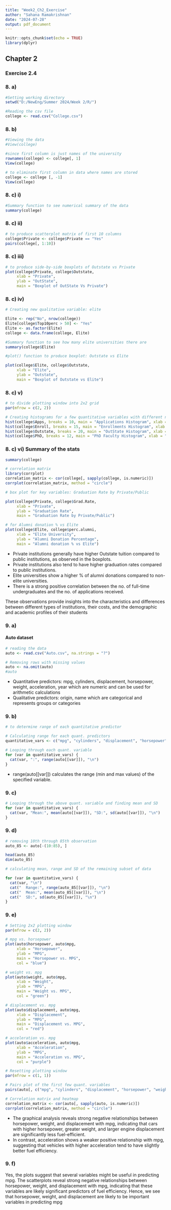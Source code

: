 ---
title: "Week2_Ch2_Exercise"
author: "Sahana Ramakrishnan"
date: "2024-07-28"
output: pdf_document
---

```{r setup, include=FALSE}
knitr::opts_chunk$set(echo = TRUE)
library(dplyr)
```
## Chapter 2
### Exercise 2.4
### 8. a)
```{r}
#Setting working directory
setwd("D:/NewEng/Summer 2024/Week 2/R/")

#Reading the csv file
college <- read.csv("College.csv")

```

### 8. b)

```{r}
#Viewing the data
#View(college)

#since first column is just names of the university
rownames(college) <- college[, 1]
View(college)

```

```{r}
# to eliminate first column in data where names are stored
college <- college [, -1]
View(college)
```

### 8. c) i)
```{r}
#Summary function to see numerical summary of the data
summary(college)

```
### 8. c) ii)
```{r}
# to produce scatterplot matrix of first 10 columns
college$Private <- college$Private == "Yes"
pairs(college[, 1:10])
```

### 8. c) iii)

```{r}
# to produce side-by-side boxplots of Outstate vs Private
plot(college$Private, college$Outstate,
     xlab = "Private",
     ylab = "OutState",
     main = "Boxplot of OutState Vs Private")
```
### 8. c) iv)

```{r}
# Creating new qualitative variable: elite

Elite <- rep("No", nrow(college))
Elite[college$Top10perc > 50] <- "Yes"
Elite <- as.factor(Elite)
college <- data.frame(college, Elite)

```

```{r}
#Summary function to see how many elite universities there are
summary(college$Elite)
```

```{r}
#plot() function to produce boxplot: Outstate vs Elite

plot(college$Elite, college$Outstate,
     xlab = "Elite",
     ylab = "Outstate",
     main = "Boxplot of Outstate vs Elite")
```
### 8. c) v)

```{r}
# to divide plotting window into 2x2 grid
par(mfrow = c(2, 2))
```

```{r}
# Creating histograms for a few quantitative variables with different numbers of bins
hist(college$Apps, breaks = 10, main = "Applications Histogram", xlab = "No. of Applications", col = "blue")
hist(college$Enroll, breaks = 15, main = "Enrollments Histogram", xlab = "No. of Enrollments", col = "green")
hist(college$Outstate, breaks = 20, main = "OutState Histogram", xlab = "OutState", col = "red")
hist(college$PhD, breaks = 12, main = "PhD Faculty Histogram", xlab = "PhD Faculty %", col = "purple")
```
### 8. c) vi) Summary of the stats

```{r}
summary(college)

# correlation matrix
library(corrplot)
correlation_matrix <- cor(college[, sapply(college, is.numeric)])
corrplot(correlation_matrix, method = "circle")
```

```{r}
# box plot for key variables: Graduation Rate by Private/Public

plot(college$Private, college$Grad.Rate, 
     xlab = "Private", 
     ylab = "Graduation Rate", 
     main = "Graduation Rate by Private/Public")

# for Alumni donation % vs Elite
plot(college$Elite, college$perc.alumni, 
     xlab = "Elite University", 
     ylab = "Alumni Donation Percentage", 
     main = "Alumni donation % vs Elite")
```
- Private institutions generally have higher Outstate tuition compared to public institutions, as observed in the boxplots.
- Private institutions also tend to have higher graduation rates compared to public institutions.
- Elite universities show a higher % of alumni donations compared to non-elite universities.
- There is a strong positive correlation between the no. of full-time undergraduates and the no. of applications received.

These observations provide insights into the characteristics and differences between different types of institutions, their costs, and the demographic and academic profiles of their students

### 9. a)

#### Auto dataset

```{r}
# reading the data
auto <- read.csv("Auto.csv", na.strings = "?")

```

```{r}
# Removing rows with missing values
auto <- na.omit(auto)
#auto
```
- Quantitative predictors: mpg, cylinders, displacement, horsepower, weight, acceleration, year which are numeric and can be used for arithmetic calculations
- Qualitative predictors: origin, name which are categorical and represents groups or categories

### 9. b)

```{r}
# to determine range of each quantitative predictor 

# Calculating range for each quant. predictors
quantitative_vars <- c("mpg", "cylinders", "displacement", "horsepower", "weight", "acceleration", "year")

# Looping through each quant. variable
for (var in quantitative_vars) {
  cat(var, ":", range(auto[[var]]), "\n")
}
```
- range(auto[[var]]) calculates the range (min and max values) of the specified variable.

### 9. c) 

```{r}
# Looping through the above quant. variable and finding mean and SD
for (var in quantitative_vars) {
  cat(var, "Mean:", mean(auto[[var]]), "SD:", sd(auto[[var]]), "\n")
}
```
### 9. d)

```{r}
# removing 10th through 85th observation
auto_85 <- auto[-(10:85), ]

head(auto_85)
dim(auto_85)
```

```{r}
# calculating mean, range and SD of the remaining subset of data 

for (var in quantitative_vars) {
  cat(var, "\n")
  cat("  Range:", range(auto_85[[var]]), "\n")
  cat("  Mean:", mean(auto_85[[var]]), "\n")
  cat("  SD:", sd(auto_85[[var]]), "\n")
}
```

### 9. e)

```{r}
# Setting 2x2 plotting window
par(mfrow = c(2, 2))

# mpg vs. horsepower
plot(auto$horsepower, auto$mpg,
     xlab = "Horsepower",
     ylab = "MPG",
     main = "Horsepower vs. MPG",
     col = "blue")

# weight vs. mpg
plot(auto$weight, auto$mpg,
     xlab = "Weight",
     ylab = "MPG",
     main = "Weight vs. MPG",
     col = "green")

# displacement vs. mpg
plot(auto$displacement, auto$mpg,
     xlab = "Displacement",
     ylab = "MPG",
     main = "Displacement vs. MPG",
     col = "red")

# acceleration vs. mpg
plot(auto$acceleration, auto$mpg,
     xlab = "Acceleration",
     ylab = "MPG",
     main = "Acceleration vs. MPG",
     col = "purple")

# Resetting plotting window
par(mfrow = c(1, 1))
```

```{r}
# Pairs plot of the first few quant. variables
pairs(auto[, c("mpg", "cylinders", "displacement", "horsepower", "weight", "acceleration", "year")])

# Correlation matrix and heatmap
correlation_matrix <- cor(auto[, sapply(auto, is.numeric)])
corrplot(correlation_matrix, method = "circle")
```
- The graphical analysis reveals strong negative relationships between horsepower, weight, and displacement with mpg, indicating that cars with higher horsepower, greater weight, and larger engine displacement are significantly less fuel-efficient.
- In contrast, acceleration shows a weaker positive relationship with mpg, suggesting that vehicles with higher acceleration tend to have slightly better fuel efficiency. 

### 9. f)
Yes, the plots suggest that several variables might be useful in predicting mpg. 
The scatterplots reveal strong negative relationships between horsepower, weight, and displacement with mpg, indicating that these variables are likely significant predictors of fuel efficiency.
Hence, we see that horsepower, weight, and displacement are likely to be important variables in predicting mpg